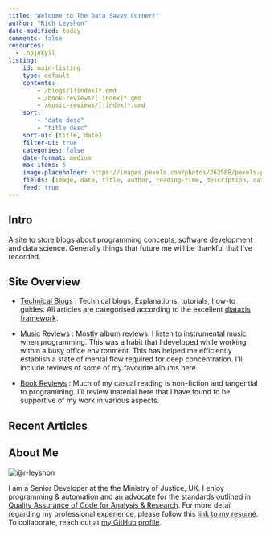 ```yaml
---
title: "Welcome to The Data Savvy Corner!"
author: "Rich Leyshon"
date-modified: today
comments: false
resources:
  - .nojekyll
listing:
    id: main-listing
    type: default
    contents:
        - /blogs/[!index]*.qmd
        - /book-reviews/[!index]*.qmd
        - /music-reviews/[!index]*.qmd
    sort:
        - "date desc"
        - "title desc"
    sort-ui: [title, date]
    filter-ui: true
    categories: false
    date-format: medium
    max-items: 5
    image-placeholder: https://images.pexels.com/photos/262508/pexels-photo-262508.jpeg?auto=compress&amp;cs=tinysrgb&amp;w=1260&amp;h=750&amp;dpr=1 # creative commons license
    fields: [image, date, title, author, reading-time, description, categories]
    feed: true
---
```


## Intro

A site to store blogs about programming concepts, software development and
data science. Generally things that future me will be thankful that I've
recorded.

## Site Overview

* [Technical Blogs](blogs/index.qmd) : Technical blogs, Explanations,
tutorials, how-to guides. All articles are categorised according to the
excellent [diataxis framework](https://diataxis.fr/).

* [Music Reviews](music-reviews/index.qmd) : Mostly album reviews. I listen
to instrumental music when programming. This was a habit that I developed
while working within a busy office environment. This has helped me
efficiently establish a state of mental flow required for deep
concentration. I'll include reviews of some of my favourite albums here.

* [Book Reviews](book-reviews/index.qmd) : Much of my casual reading is
non-fiction and tangential to programming. I'll review material here that I
have found to be supportive of my work in various aspects.

## Recent Articles

::: {#main-listing}
:::

## About Me

<img class=center src="https://github.com/r-leyshon/resume/blob/main/www/fin-conf-2020-bw.jpg?raw=true" alt="@r-leyshon">



I am a Senior Developer at the the Ministry of Justice, UK. I enjoy
programming &
[automation](https://dataingovernment.blog.gov.uk/category/reproducible-analytical-pipelines/)
and an advocate for the standards outlined in
[Quality Assurance of Code for Analysis & Research](https://best-practice-and-impact.github.io/qa-of-code-guidance/intro.html).
For more detail regarding my professional experience, please follow this
[link to my resumé](https://r-leyshon.github.io/resume/). To collaborate,
reach out at [my GitHub profile](https://github.com/r-leyshon).
